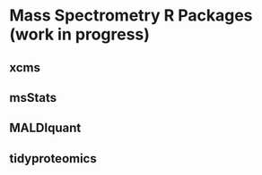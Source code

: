 # Mass Spectrometry R Packages (work in progress)
<!--# HEATH -->
## xcms
## msStats
<!--# JEFF -->
## MALDIquant
## tidyproteomics

